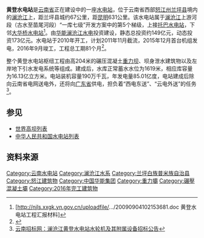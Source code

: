 {{Infobox Dam
| name               = 黄登水电站
| image              =Huangdeng Hydropower Station under construction.jpg
| image_size = 240
| image_caption      =正在建设中黄登水电站，图为出水口边坡，摄于2011年4月2日
| official_name      = 
| crosses            = [[澜沧江|澜沧江]]
| locale             = {{flag|China}}，[[云南省|云南省]]，[[兰坪县|兰坪县]]，[[营盘镇，兰坪县|营盘镇]]，黄登村
| type               = 碾压混凝土重力坝
| length             = {{Convert|457|m|ft|0}}
| height             = {{Convert|204|m|ft|0}}
| hydraulic_head     =
| width              =
| spillway_type      = 
| spillway_capacity  =
| began              = 2010年
| open               =
| closed             =
| cost               =
| maint              =
| reservoir          = 
| reservoir_capacity = 
| reservoir_catchment=
| reservoir_surface  =
| depth              =
| owner        =[[华能澜沧江水电|华能澜沧江水电]]
| plant_operator     =
| turbines           = 
| installed_capacity = 
| max_capacity       = 1,900 [[瓦特|MW]]
| annual_generation  =85.01亿度
| pumped_storage     =
| com                =
| decom              =
| bridge_carries     =
| bridge_width       =
| bridge_clearance   = 
| bridge_traffic     = 
| bridge_toll        =
| bridge_id          =
| map_cue            =
| map_image          =
| map_text           =
| location_map       = China Yunnan
| location_map_text  =
| location_map_size  = 240
| coordinates ={{Coord|26|33|35|N|99|07|11|E|type:landmark|display=inline,title}}
| website            =
| extra              =
}}
'''黄登水电站'''是[[云南省|云南省]]正在建设中的一座[[水电站|水电站]]，位于云南省西部[[怒江州|怒江州]][[兰坪县|兰坪县]]境内的[[澜沧江|澜沧江]]上，距兰坪县城约67公里，距[[昆明|昆明]]631公里。该水电站属于[[澜沧江|澜沧江]]上游河段（古水至苗尾河段）“一库七级”开发方案中的第5个梯级，上接[[托巴水电站|托巴水电站]]，下邻[[大华桥水电站|大华桥水电站]]<ref>[http://njls.xxgk.yn.gov.cn/uploadfile/.../20090904102153681.doc 黄登水电站工程汇报材料]{{dead link|date=2018年5月 |bot=InternetArchiveBot |fix-attempted=yes }}</ref>。由[[华能澜沧江水电|华能澜沧江水电]]投资建设，静态总投资约149亿元，动态投资173亿元。水电站于2010年开工，计划2011年11月截流，2015年12月首台机组发电，2016年9月竣工，工程总工期81个月<ref>{{Cite web |url=http://www.chng.com.cn/n31531/n31613/n293133/n418910/n418986/n423777/c480378/content.html |title=中国华能集团公司：华能澜沧江水电有限公司黄登·大华桥水电工程筹建处 |access-date=2014-06-16 |archive-url=https://web.archive.org/web/20131109003325/http://www.chng.com.cn/n31531/n31613/n293133/n418910/n418986/n423777/c480378/content.html |archive-date=2013-11-09 |dead-url=yes }}</ref>。

整个黄登水电站枢纽工程由高204米的碾压混凝土[[重力坝|重力坝]]、坝身泄水建筑物以及左岸地下引水发电系统等组成。建成后，水库正常蓄水水位为1619米，相应库容量为16.13亿立方米。电站装机容量190万千瓦，年发电量85.01亿度，电站建成后除向云南省电网送电外，还将向[[广东省|广东省]]供电，担负着“西电东送”、“云电外送”的任务<ref>[http://yunnan.bidchance.com/yunnan/2010/11/23/3059913.html 云南招标网：澜沧江黄登水电站水轮机及其附属设备招标公告]{{dead link|date=2018年5月 |bot=InternetArchiveBot |fix-attempted=yes }}</ref>。

==参见==
* [[世界高坝列表|世界高坝列表]]
* [[中华人民共和国水电站列表|中华人民共和国水电站列表]]

==资料来源==
{{Reflist}}

{{澜沧江水电站}}
{{云南地理|水体}}

[[Category:云南水电站|Category:云南水电站]]
[[Category:澜沧江水系|Category:澜沧江水系]]
[[Category:兰坪白族普米族自治县|Category:兰坪白族普米族自治县]]
[[Category:怒江建筑物|Category:怒江建筑物]]
[[Category:中国华能集团|Category:中国华能集团]]
[[Category:重力壩|Category:重力壩]]
[[Category:碾壓混凝土壩|Category:碾壓混凝土壩]]
[[Category:2016年完工建筑物|Category:2016年完工建筑物]]